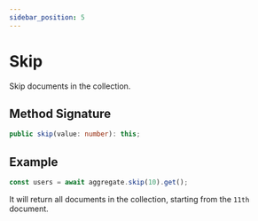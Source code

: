 ```yaml
---
sidebar_position: 5
---
```


# Skip

Skip documents in the collection.

## Method Signature

```ts
public skip(value: number): this;
```

## Example

```ts
const users = await aggregate.skip(10).get();
```

It will return all documents in the collection, starting from the `11th` document.
